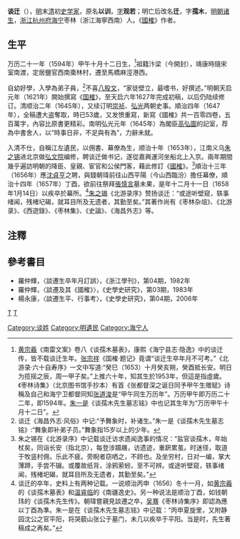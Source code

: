 {{Infobox_Person
| name = 谈迁
|image=
|box_width= 
|occupation= 史学家
| period = 17世紀 
| zi = 观若、孺木
| Sex = 男
|birth_name= 谈以训
|birth_date= 1594年11月23日
|birth_place= [[浙江|浙江]][[海宁市|海宁]]枣林
|death_date= 1658年1月14日
|death_place= 山西平陽
| nationality =明朝
| residence = 
| party = 
| religion =  
| spouse = 
| relatives =
|education= 私塾
| past =弟子員、中書舍人、佣書、幕僚、书记 
| work = 《[[国榷|国榷]]》、《史論》、《海昌外志》
|awards=
}}

'''谈迁'''（{{bd|1594年|11月23日|1658年|1月14日|catIdx=T谈}}），[[明|明]]末[[清|清]]初[[史学家|史学家]]，原名'''以训'''，[[表字|字]]'''观若'''；明亡后改名'''迁'''，字'''孺木'''，[[明朝|明朝]][[诸生|诸生]]，[[浙江|浙江]][[杭州府|杭州府]][[海宁市|海宁]]枣林（浙江海寧西南）人。《[[國榷|國榷]]》作者。

==生平==
万历二十一年（1594年）甲午十月十二日生，<ref>[[黄宗羲|黄宗羲]]《南雷文案》卷八《谈孺木墓表》，康熙《海宁县志·隐逸》中的谈迁传，皆不载谈迁生年。[[张宗祥|张宗祥]]《国榷·题记》竟谓“谈迁生卒年月不可考。”《北游录·六十自寿序》一文中写道:“癸巳（1653）十月癸亥朔，癸酉抵长安。明日为揽摇之辰，周一甲子矣。”上推六十年，知其生於1953年，但這是指虛歲。《枣林诗集》（北京图书馆手抄本）有首《张都督深之诞日同予甲午生赠赋》诗稱及自己和海宁卫都督同知[[张道浚|张道浚]]是“甲午同生万历年”。万历甲午即万历二十二年，即1594年。[[朱一是|朱一是]]《谈孺木先生墓志铭》中也记其生年为“万历甲午十月十二日”。</ref>祖籍汴梁（今開封），靖康時隨宋室南渡，定居鹽官西南棗林村，遷至馬橋麻涇港西。

自幼好學，入學為弟子員，<ref>谈迁《海昌外志·风俗》中记:“予舞象时，补诸生。”朱一是《谈孺木先生墓志铭》:“舞象即补弟子员。”舞象指15岁以上的少年。</ref>不喜[[八股文|八股文]]，“家徒壁立，最嗜书，好撰述。”明朝天启元年（1621年）開始撰寫《[[国榷|国榷]]》，至天启六年1627年完成初稿，以后仍陆续修订。清顺治二年（1645年），又续订明[[崇祯|崇祯]]、[[弘光|弘光]]两朝史事。順治四年（1647年），全稿遭大盗奪取，時已53歲，又发愤重寫，新寫《國榷》共一百零四卷，五百萬字，內容比原書更精彩。南明弘光元年（1645年）為閣臣[[高弘圖|高弘圖]]的記室，荐為中書舍人，以“時事日非，不足與有為”，力辭未就。

入清不仕，自稱江左遺民，以佣書、幕僚為生，顺治十年（1653年），江南义乌[[朱之锡|朱之锡]]进北京做[[弘文院|弘文院]]编修，聘谈迁做书记，遂從嘉興運河坐船北上入京。兩年期間幾乎遍訪明朝的降臣、皇親、宦官和公侯門客，藉此修訂《[[國榷|國榷]]》。<ref>朱之锡在《北游录序》中记载谈迁访求遗闻逸事的情况：“盐官谈孺木，年始杖矣，同诣长安（指北京），每登涉蹑屩，访遗迹，重趼累茧。时迷径，取道于牧竖村佣，乐此不疲。旁睨者窃哂之，不顾也。及坐穷村，日对一编，掌大薄蹄，手尝不辍。或覆故纸背，涂鸦萦蚓，至不可辨。或途听壁窥，轶事绪闻，残楮圯碣，就耳目所及无遗者，其勤至矣。”</ref>順治十三年（1656年）應[[沈貞亨|沈貞亨]]之聘，與錢朝瑋前往山西平陽（今山西臨汾）擔任幕僚，順治十四年（1657年）丁酉，欲前往祭拜[[張慎言_(萬曆庚戌進士)|張慎言]]墓未果，是年十二月十一日（1658年1月14日）以疾卒於幕所。<ref>谈迁的卒年，史料上有两种记载。一说顺治丙申（1656）冬十一月，如[[黄宗羲|黄宗羲]]的《谈孺木墓表》和[[温睿临|温睿临]]的《南疆逸史》。另一种说法是顺治丁酉，如钱朝玮的《谈孺木先生传》。朝瑋嘗親見談遷之卒，[[吴骞|吴骞]]《枣林诗集序》即認為應以丁酉為準。朱一是在《谈孺木先生墓志铭》中记载：“丙申夏旋里，又附静园沈公之官平阳，将哭藐山张公于墓门，未几以疾卒于平阳。当是时，先生著稿成之再矣。”</ref>[[朱之锡|朱之锡]]《北游录序》赞扬谈迁：“或途听壁窥，轶事绪闻，残楮圮碣，就耳目所及无遗者，其勤至矣。”其著作尚有《枣林杂俎》、《北游录》、《西遊錄》、《枣林集》、《史論》、《海昌外志》等。

==注釋==
{{reflist}}

==參考書目==
* 羅仲輝，〈談遷生卒年月訂誤〉，《浙江學刊》，第04期，1982年
* 羅仲輝，〈談遷及其《國榷》〉，《史學史研究》，第03期，1983年
* 楊永康，〈談遷生平、行事考〉，《史學史研究》，第04期，2006年

[[category:清朝歷史學家|T]]
[[category:明朝歷史學家|T]]
[[Category:谈姓|Category:谈姓]]
[[Category:明遺民|Category:明遺民]]
[[Category:海宁人|Category:海宁人]]